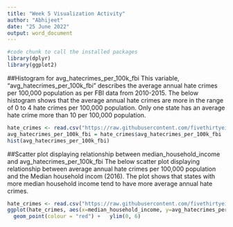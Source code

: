 ---
title: "Week 5 Visualization Activity"
author: "Abhijeet"
date: "25 June 2022"
output: word_document
---

```{r setup, include=FALSE}
#code chunk to call the installed packages
library(dplyr)
library(ggplot2)
```

##Histogram for avg_hatecrimes_per_100k_fbi
This variable, "avg_hatecrimes_per_100k_fbi" describes the average annual hate crimes per 100,000 population as per FBI data from 2010-2015. The below histogram shows that the average annual hate crimes are more in the range of 0 to 4 hate crimes per 100,000 population. Only one state has an average hate crime more than 10 per 100,000 population. 


```{r, echo = FALSE, warning=FALSE}
hate_crimes <- read.csv("https://raw.githubusercontent.com/fivethirtyeight/data/master/hate-crimes/hate_crimes.csv")
avg_hatecrimes_per_100k_fbi = hate_crimes$avg_hatecrimes_per_100k_fbi
hist(avg_hatecrimes_per_100k_fbi)
```


##Scatter plot displaying relationship between median_household_income and avg_hatecrimes_per_100k_fbi
The below scatter plot displaying relationship between average annual hate crimes per 100,000 population and the Median household incom (2016). The plot shows that states with more median household income tend to have more average annual hate crimes. 

```{r, echo = FALSE, warning=FALSE}
hate_crimes <- read.csv("https://raw.githubusercontent.com/fivethirtyeight/data/master/hate-crimes/hate_crimes.csv")
ggplot(hate_crimes, aes(x=median_household_income, y=avg_hatecrimes_per_100k_fbi)) +  
  geom_point(colour = "red") +   ylim(0, 6)
```


